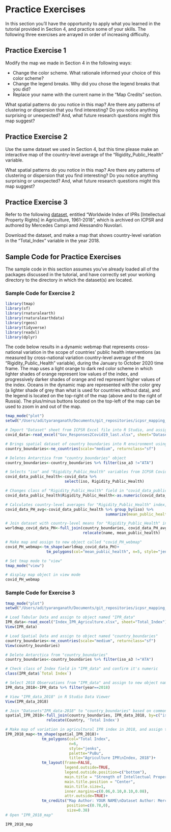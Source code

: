 # Practice Exercises

In this section you'll have the opportunity to apply what you learned in the tutorial provided in Section 4, and practice some of your skills. The following three exercises are arrayed in order of increasing difficulty. 

## Practice Exercise 1

Modify the map we made in Section 4 in the following ways:

* Change the color scheme. What rationale informed your choice of this color scheme? 
* Change the legend breaks. Why did you chose the legend breaks that you did? 
* Replace your name with the current name in the "Map Credits" section. 

What spatial patterns do you notice in this map? Are there any patterns of clustering or dispersion that you find interesting? Do you notice anything surprising or unexpected? And, what future research questions might this map suggest? 

## Practice Exercise 2

Use the same dataset we used in Section 4, but this time please make an interactive map of the country-level average of the "Rigidity_Public_Health" variable. 

What spatial patterns do you notice in this map? Are there any patterns of clustering or dispersion that you find interesting? Do you notice anything surprising or unexpected? And, what future research questions might this map suggest? 

## Practice Exercise 3

Refer to the following [dataset](https://www.openicpsr.org/openicpsr/project/121001/version/V1/view?path=/openicpsr/121001/fcr:versions/V1/Index_IPR_Agriculture.xlsx&type=file), entitled "Worldwide Index of IPRs [Intellectual Property Rights] in Agriculture, 1961-2018", which is archived on ICPSR and authored by Mercedes Campi amd Alessandro Nuvolari.

Download the dataset, and make a map that shows country-level variation in the "Total_Index" variable in the year 2018. 

## Sample Code for Practice Exercises

The sample code in this section assumes you've already loaded all of the packages discussed in the tutorial, and have correctly set your working directory to the directory in which the dataset(s) are located. 

### Sample Code for Exercise 2

```r
library(tmap)
library(sf)
library(rnaturalearth)
library(rnaturalearthdata)
library(rgeos)
library(tidyverse)
library(readxl)
library(dplyr)
```

The code below results in a dynamic webmap that represents cross-national variation in the scope of countries' public health interventions (as measured by cross-national variation country-level average of the "Rigidity_Public_Health" variable), during the January to October 2020 time frame. The map uses a light orange to dark red color scheme in which lighter shades of orange represent low values of the index, and progressively darker shades of orange and red represent higher values of the index. Oceans in the dynamic map are represented with the color grey (a lighter shade of grey than what is used for countries without data), and the legend is located on the top-right of the map (above and to the right of Russia). The plus/minus buttons located on the top-left of the map can be used to zoom in and out of the map. 

```r
tmap_mode("plot")
setwd("/Users/adityaranganath/Documents/git_repositories/icpsr_mapping_manual/tutorial_data")

# Import "Dataset" sheet from ICPSR Excel file into R Studio, and assign the dataset to an object called "covid_data"
covid_data<-read_excel("Gov_Responses2Covid19_last.xlsx", sheet="Dataset")

# Brings spatial dataset of country boundaries into R environment using the rnaturalearth package and assigns it to object named "country_boundaries"
country_boundaries<-ne_countries(scale="medium", returnclass="sf")

# Deletes Antarctica from "country_boundaries" object
country_boundaries<-country_boundaries %>% filter(iso_a3 !="ATA")

# Selects "iso" and "Rigidity_Public_Health" variables from ICPSR Covid Dataset, and assigns this dataset to new object named "covid_data_public_health" 
covid_data_public_health<-covid_data %>% 
                          select(iso, Rigidity_Public_Health) 

# Changes class of "Rigidity_Public_Health" field in "covid_data_public_health" from character to numeric
covid_data_public_health$Rigidity_Public_Health<-as.numeric(covid_data_public_health$Rigidity_Public_Health)

# Calculates country-level averages for "Rigidity_Public_Health" index, and then assigns this dataset of country-level averages to a new object called "covid_data_PH_avg". 
covid_data_PH_avg<-covid_data_public_health %>% group_by(iso) %>% 
                                            summarize(mean_public_health=mean(Rigidity_Public_Health, na.rm=TRUE))

# Join dataset with country-level means for "Rigidity_Public_Health" index ("covid_data_PH_avg" ) to spatial dataset of world boundaries ("country_boundaries"), based on common 3-Digit ISO Codes; then relocate "name" and "mean_economic" fields to the beginning of the dataset so that they're displayed on the map
worldmap_covid_data_PH<-full_join(country_boundaries, covid_data_PH_avg, by=c("iso_a3"="iso")) %>% 
                                  relocate(name, mean_public_health)

# Make map and assign to new object called "covid_PH_webmap"
covid_PH_webmap<-tm_shape(worldmap_covid_data_PH)+
                  tm_polygons(col="mean_public_health", n=5, style="jenks", palette="Oranges")

# Set tmap mode to "view"
tmap_mode("view")

# display map object in view mode
covid_PH_webmap
```

### Sample Code for Exercise 3

```r
tmap_mode("plot")
setwd("/Users/adityaranganath/Documents/git_repositories/icpsr_mapping_manual/tutorial_data")

# Load Tabular Data and assign to object named "IPR_data" 
IPR_data<-read_excel("Index_IPR_Agriculture.xlsx", sheet="Total_Index")
View(IPR_data)

# Load Spatial Data and assign to object named "country_boundaries" 
country_boundaries<-ne_countries(scale="medium", returnclass="sf")
View(country_boundaries)

# Delete Antarctica from "country_boundaries" 
country_boundaries<-country_boundaries %>% filter(iso_a3 !="ATA")

# Check class of Index field in "IPR_data" and confirm it's numeric
class(IPR_data$`Total Index`)

# Select 2018 Observations from "IPR_data" and assign to new object named "IPR_data_2018"
IPR_data_2018<-IPR_data %>% filter(year==2018)

# View "IPR_data_2018" in R Studio Data Viewer
View(IPR_data_2018) 

# Join "Datasets"IPR_data-2018" to "country_boundaries" based on common ISO codes, and then assign the product of the join to a new object named "spatial_IPR_2018."
spatial_IPR_2018<-full_join(country_boundaries, IPR_data_2018, by=c("iso_a3"="Country_code")) %>% 
                  relocate(Country, 'Total Index')

# Make map of variation in agricultural IPR index in 2018, and assign to new object named "IPR_2018_map"
IPR_2018_map<-tm_shape(spatial_IPR_2018)+
                tm_polygons(col="Total Index",
                            n=6, 
                            style="jenks", 
                            palette="PuBu",
                            title="Agriculture IPR\nIndex, 2018")+
                tm_layout(frame=FALSE,
                          legend.outside=TRUE,
                          legend.outside.position=c("bottom"),
                          main.title = "Strength of Intellectual Property Protection in Agriculture, 2018",
                          main.title.position = "Center",
                          main.title.size=1,
                          inner.margins=c(0.06,0.10,0.10,0.08),
                          attr.outside=TRUE)+
                tm_credits("Map Author: YOUR NAME\nDataset Author: Mercedes Campi\nCRS:WGS84\nSource:ICPSR",
                           position=c(0.78,0),
                           size=0.38)
# Open "IPR_2018_map" 

IPR_2018_map

```



